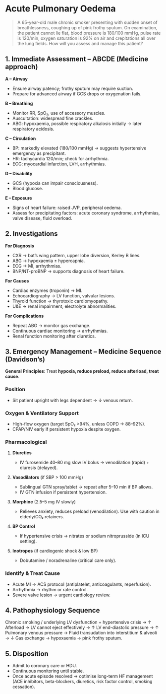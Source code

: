 # Acute Pulmonary Oedema

> A 65-year-old male chronic smoker presenting with sudden onset of breathlessness, coughing
> up of pink frothy sputum. On examination, the patient cannot lie flat, blood pressure is
> 180/100 mmHg, pulse rate is 120/min, oxygen saturation is 92% on air and crepitations all
> over the lung fields. How will you assess and manage this patient?

## 1. Immediate Assessment – ABCDE (Medicine approach)

**A – Airway**

- Ensure airway patency; frothy sputum may require suction.
- Prepare for advanced airway if GCS drops or oxygenation fails.

**B – Breathing**

- Monitor RR, SpO₂, use of accessory muscles.
- Auscultation: widespread fine crackles.
- ABG: hypoxaemia, possible respiratory alkalosis initially → later respiratory acidosis.

**C – Circulation**

- BP: markedly elevated (180/100 mmHg) → suggests hypertensive emergency as precipitant.
- HR: tachycardia 120/min; check for arrhythmia.
- ECG: myocardial infarction, LVH, arrhythmias.

**D – Disability**

- GCS (hypoxia can impair consciousness).
- Blood glucose.

**E – Exposure**

- Signs of heart failure: raised JVP, peripheral oedema.
- Assess for precipitating factors: acute coronary syndrome, arrhythmias, valve disease, fluid overload.

## 2. Investigations

**For Diagnosis**

- CXR → bat’s wing pattern, upper lobe diversion, Kerley B lines.
- ABG → hypoxaemia ± hypercapnia.
- ECG → MI, arrhythmias.
- BNP/NT-proBNP → supports diagnosis of heart failure.

**For Causes**

- Cardiac enzymes (troponin) → MI.
- Echocardiography → LV function, valvular lesions.
- Thyroid function → thyrotoxic cardiomyopathy.
- U\&E → renal impairment, electrolyte abnormalities.

**For Complications**

- Repeat ABG → monitor gas exchange.
- Continuous cardiac monitoring → arrhythmias.
- Renal function monitoring after diuretics.

## 3. Emergency Management – Medicine Sequence (Davidson’s)

**General Principles**: Treat **hypoxia, reduce preload, reduce afterload, treat cause**.

### Position

- Sit patient upright with legs dependent → ↓ venous return.

### Oxygen & Ventilatory Support

- High-flow oxygen (target SpO₂ >94%, unless COPD → 88–92%).
- CPAP/NIV early if persistent hypoxia despite oxygen.

### Pharmacological

1. **Diuretics**

   - IV furosemide 40–80 mg slow IV bolus → venodilation (rapid) + diuresis (delayed).

2. **Vasodilators** (if SBP > 100 mmHg)

   - Sublingual GTN spray/tablet → repeat after 5–10 min if BP allows.
   - IV GTN infusion if persistent hypertension.

3. **Morphine** (2.5–5 mg IV slowly)

   - Relieves anxiety, reduces preload (venodilation). Use with caution in elderly/CO₂ retainers.

4. **BP Control**

   - If hypertensive crisis → nitrates or sodium nitroprusside (in ICU setting).

5. **Inotropes** (if cardiogenic shock & low BP)

   - Dobutamine / noradrenaline (critical care only).

### Identify & Treat Cause

- Acute MI → ACS protocol (antiplatelet, anticoagulants, reperfusion).
- Arrhythmia → rhythm or rate control.
- Severe valve lesion → urgent cardiology review.

## 4. Pathophysiology Sequence

Chronic smoking / underlying LV dysfunction + hypertensive crisis →
↑ Afterload → LV cannot eject effectively →
↑ LV end-diastolic pressure →
↑ Pulmonary venous pressure →
Fluid transudation into interstitium & alveoli →
↓ Gas exchange → hypoxaemia → pink frothy sputum.

## 5. Disposition

- Admit to coronary care or HDU.
- Continuous monitoring until stable.
- Once acute episode resolved → optimise long-term HF management (ACE inhibitors, beta-blockers, diuretics, risk factor control, smoking cessation).
